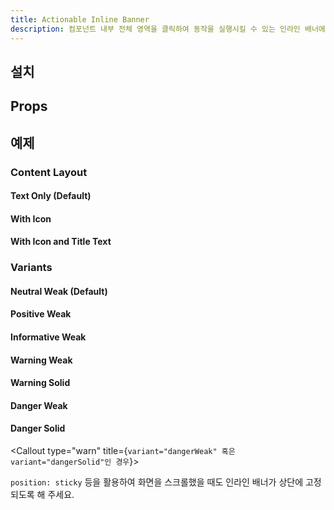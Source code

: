 ```yaml
---
title: Actionable Inline Banner
description: 컴포넌트 내부 전체 영역을 클릭하여 동작을 실행시킬 수 있는 인라인 배너에요.
---
```


<ComponentExample name="actionable-inline-banner-preview" />

## 설치

<Installation name="inline-banner" />

## Props

<ReactTypeTable
  path="./registry/ui/inline-banner.tsx"
  name="ActionableInlineBannerProps"
/>

## 예제

### Content Layout

#### Text Only (Default)

<ComponentExample name="actionable-inline-banner-text-only" />

#### With Icon

<ComponentExample name="actionable-inline-banner-with-icon" />

#### With Icon and Title Text

<ComponentExample name="actionable-inline-banner-with-icon-and-title-text" />

### Variants

#### Neutral Weak (Default)

<ComponentExample name="actionable-inline-banner-neutral-weak" />

#### Positive Weak

<ComponentExample name="actionable-inline-banner-positive-weak" />

#### Informative Weak

<ComponentExample name="actionable-inline-banner-informative-weak" />

#### Warning Weak

<ComponentExample name="actionable-inline-banner-warning-weak" />

#### Warning Solid

<ComponentExample name="actionable-inline-banner-warning-solid" />

#### Danger Weak

<ComponentExample name="actionable-inline-banner-danger-weak" />

#### Danger Solid

<ComponentExample name="actionable-inline-banner-danger-solid" />

<Callout type="warn" title={`variant="dangerWeak" 혹은 variant="dangerSolid"인 경우`}>

`position: sticky` 등을 활용하여 화면을 스크롤했을 때도 인라인 배너가 상단에 고정되도록 해 주세요.

</Callout>

<StackflowExample name="actionable-inline-banner-activity" />
